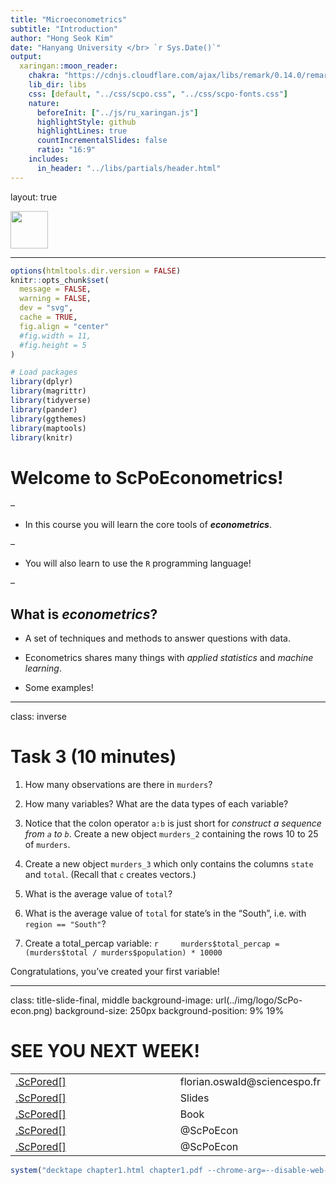 ```yaml
---
title: "Microeconometrics"
subtitle: "Introduction"
author: "Hong Seok Kim"
date: "Hanyang University </br> `r Sys.Date()`"
output:
  xaringan::moon_reader:
    chakra: "https://cdnjs.cloudflare.com/ajax/libs/remark/0.14.0/remark.min.js"
    lib_dir: libs
    css: [default, "../css/scpo.css", "../css/scpo-fonts.css"]
    nature:
      beforeInit: ["../js/ru_xaringan.js"]
      highlightStyle: github
      highlightLines: true
      countIncrementalSlides: false
      ratio: "16:9"
    includes:
      in_header: "../libs/partials/header.html"
---
```


layout: true

<div class="my-footer"><img src="../img/logo/ScPo-shield.png" style="height: 60px;"/></div> 

---

```r
options(htmltools.dir.version = FALSE)
knitr::opts_chunk$set(
  message = FALSE,
  warning = FALSE,
  dev = "svg",
  cache = TRUE,
  fig.align = "center"
  #fig.width = 11,
  #fig.height = 5
)

# Load packages
library(dplyr)
library(magrittr)
library(tidyverse)
library(pander)
library(ggthemes)
library(maptools)
library(knitr)
```



# Welcome to ScPoEconometrics!

--

- In this course you will learn the core tools of ***econometrics***.
 
--

- You will also learn to use the `R` programming language!

--

## What is *econometrics*?

- A set of techniques and methods to answer questions with data.

- Econometrics shares many things with *applied statistics* and *machine learning*.

- Some examples!

---

class: inverse

# Task 3 (10 minutes)

1. How many observations are there in `murders`?

1. How many variables? What are the data types of each variable?

1. Notice that the colon operator `a:b` is just short for *construct a sequence from `a` to `b`*. Create a new object `murders_2` containing the rows 10 to 25 of `murders`.

1. Create a new object `murders_3` which only contains the columns `state` and `total`. (Recall that `c` creates vectors.)

1. What is the average value of `total`?

1. What is the average value of `total` for state's in the "South", i.e. with `region == "South"`?

1. Create a total_percap variable:
    ```r
    murders$total_percap = (murders$total / murders$population) * 10000
    ```

Congratulations, you've created your first variable!

---

class: title-slide-final, middle
background-image: url(../img/logo/ScPo-econ.png)
background-size: 250px
background-position: 9% 19%

# SEE YOU NEXT WEEK!




|                                                                                                            |                                   |
| :--------------------------------------------------------------------------------------------------------- | :-------------------------------- |
| <a href="mailto:florian.oswald@sciencespo.fr">.ScPored[<i class="fa fa-paper-plane fa-fw"></i>]               | florian.oswald@sciencespo.fr       |
| <a href="https://github.com/ScPoEcon/ScPoEconometrics-Slides">.ScPored[<i class="fa fa-link fa-fw"></i>] | Slides |
| <a href="https://scpoecon.github.io/ScPoEconometrics">.ScPored[<i class="fa fa-link fa-fw"></i>] | Book |
| <a href="http://twitter.com/ScPoEcon">.ScPored[<i class="fa fa-twitter fa-fw"></i>]                          | @ScPoEcon                         |
| <a href="http://github.com/ScPoEcon">.ScPored[<i class="fa fa-github fa-fw"></i>]                          | @ScPoEcon                       |

```r
system("decktape chapter1.html chapter1.pdf --chrome-arg=--disable-web-security")
```
